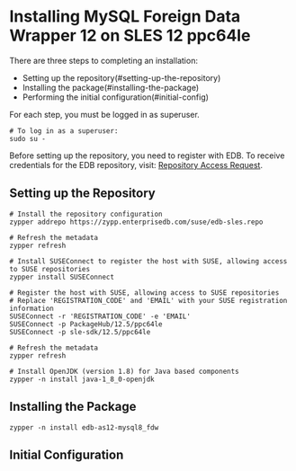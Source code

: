 # Installing MySQL Foreign Data Wrapper 12 on SLES 12 ppc64le

There are three steps to completing an installation:

- Setting up the repository(#setting-up-the-repository)
- Installing the package(#installing-the-package)
- Performing the initial configuration(#initial-config)

For each step, you must be logged in as superuser.

```shell
# To log in as a superuser:
sudo su -
```

Before setting up the repository, you need to register with EDB. To receive credentials for the EDB repository, visit: [Repository Access Request](https://www.enterprisedb.com/repository-access-request).

## Setting up the Repository

```shell
# Install the repository configuration
zypper addrepo https://zypp.enterprisedb.com/suse/edb-sles.repo

# Refresh the metadata
zypper refresh

# Install SUSEConnect to register the host with SUSE, allowing access to SUSE repositories
zypper install SUSEConnect

# Register the host with SUSE, allowing access to SUSE repositories
# Replace 'REGISTRATION_CODE' and 'EMAIL' with your SUSE registration information
SUSEConnect -r 'REGISTRATION_CODE' -e 'EMAIL'
SUSEConnect -p PackageHub/12.5/ppc64le
SUSEConnect -p sle-sdk/12.5/ppc64le

# Refresh the metadata
zypper refresh

# Install OpenJDK (version 1.8) for Java based components
zypper -n install java-1_8_0-openjdk
```

## Installing the Package

```shell
zypper -n install edb-as12-mysql8_fdw
```

## Initial Configuration
